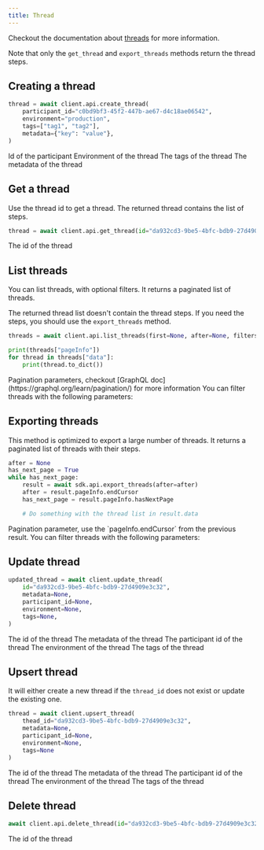 ```yaml
---
title: Thread
---
```


Checkout the documentation about [threads](/concepts/thread) for more information.

Note that only the `get_thread` and `export_threads` methods return the thread steps.

## Creating a thread

```python
thread = await client.api.create_thread(
    participant_id="c0bd9bf3-45f2-447b-ae67-d4c18ae06542",
    environment="production",
    tags=["tag1", "tag2"],
    metadata={"key": "value"},
)
```

<ParamField path="participant_id" type="uuid">
  Id of the participant
</ParamField>

<ParamField path="environment" type="string">
  Environment of the thread
</ParamField>

<ParamField path="tags" type="list">
  The tags of the thread
</ParamField>

<ParamField path="metadata" type="dict">
  The metadata of the thread
</ParamField>

## Get a thread

Use the thread id to get a thread. The returned thread contains the list of steps.

```python
thread = await client.api.get_thread(id="da932cd3-9be5-4bfc-bdb9-27d4909e3c32")
```

<ParamField path="id" type="uuid" required>
  The id of the thread
</ParamField>

## List threads

You can list threads, with optional filters. It returns a paginated list of threads.

The returned thread list doesn't contain the thread steps. If you need the steps, you should use the `export_threads` method.

```python
threads = await client.api.list_threads(first=None, after=None, filters=None)

print(threads["pageInfo"])
for thread in threads["data"]:
    print(thread.to_dict())
```

<ParamField path="first after" type="int">
  Pagination parameters, checkout [GraphQL
  doc](https://graphql.org/learn/pagination/) for more information
</ParamField>

<ResponseField name="filter" type="dict">
  You can filter threads with the following parameters:
  <Expandable title="properties">
    <ResponseField name="attachmentsName" type="string"></ResponseField>
    <ResponseField name="attachmentsName" type="string"></ResponseField>
    <ResponseField name="createdAt" type="string"></ResponseField>
    <ResponseField name="afterCreatedAt" type="string"></ResponseField>
    <ResponseField name="beforeCreatedAt" type="string"></ResponseField>
    <ResponseField name="duration" type="numeric"></ResponseField>
    <ResponseField name="environment" type="string"></ResponseField>
    <ResponseField name="feedbacksValue" type="numeric"></ResponseField>
    <ResponseField name="participantsIdentifier" type="string"></ResponseField>
    <ResponseField name="search" type="string"></ResponseField>
    <ResponseField name="tokenCount" type="numeric"></ResponseField>
  </Expandable>
</ResponseField>

## Exporting threads

This method is optimized to export a large number of threads. It returns a paginated list of threads with their steps.

```python
after = None
has_next_page = True
while has_next_page:
    result = await sdk.api.export_threads(after=after)
    after = result.pageInfo.endCursor
    has_next_page = result.pageInfo.hasNextPage

    # Do something with the thread list in result.data
```

<ParamField path="after" type="string">
  Pagination parameter, use the `pageInfo.endCursor` from the previous result.
</ParamField>

<ResponseField name="filter" type="dict">
  You can filter threads with the following parameters:
  <Expandable title="properties">
    <ResponseField name="attachmentsName" type="string"></ResponseField>
    <ResponseField name="attachmentsName" type="string"></ResponseField>
    <ResponseField name="createdAt" type="string"></ResponseField>
    <ResponseField name="afterCreatedAt" type="string"></ResponseField>
    <ResponseField name="beforeCreatedAt" type="string"></ResponseField>
    <ResponseField name="duration" type="numeric"></ResponseField>
    <ResponseField name="environment" type="string"></ResponseField>
    <ResponseField name="feedbacksValue" type="numeric"></ResponseField>
    <ResponseField name="participantsIdentifier" type="string"></ResponseField>
    <ResponseField name="search" type="string"></ResponseField>
    <ResponseField name="tokenCount" type="numeric"></ResponseField>
  </Expandable>
</ResponseField>

## Update thread

```python
updated_thread = await client.update_thread(
    id="da932cd3-9be5-4bfc-bdb9-27d4909e3c32",
    metadata=None,
    participant_id=None,
    environment=None,
    tags=None,
)
```

<ParamField path="id" type="uuid" required>
  The id of the thread
</ParamField>

<ParamField path="metadata" type="dict">
  The metadata of the thread
</ParamField>

<ParamField path="participant_id" type="uuid">
  The participant id of the thread
</ParamField>

<ParamField path="environment" type="string">
  The environment of the thread
</ParamField>

<ParamField path="tags" type="list">
  The tags of the thread
</ParamField>

## Upsert thread

It will either create a new thread if the `thread_id` does not exist or update the existing one.

```python
thread = await client.upsert_thread(
    thead_id="da932cd3-9be5-4bfc-bdb9-27d4909e3c32",
    metadata=None,
    participant_id=None,
    environment=None,
    tags=None
)
```

<ParamField path="thread_id" type="uuid" required>
  The id of the thread
</ParamField>

<ParamField path="metadata" type="dict">
  The metadata of the thread
</ParamField>

<ParamField path="participant_id" type="uuid">
  The participant id of the thread
</ParamField>

<ParamField path="environment" type="string">
  The environment of the thread
</ParamField>

<ParamField path="tags" type="list">
  The tags of the thread
</ParamField>

## Delete thread

```python
await client.api.delete_thread(id="da932cd3-9be5-4bfc-bdb9-27d4909e3c32")
```

<ParamField path="id" type="uuid" required>
  The id of the thread
</ParamField>
